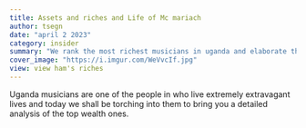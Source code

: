 ```yaml
---
title: Assets and riches and Life of Mc mariach
author: tsegn
date: "april 2 2023"
category: insider
summary: "We rank the most richest musicians in uganda and elaborate their wealth in greater length"
cover_image: "https://i.imgur.com/WeVvcIf.jpg"
view: view ham's riches
---
```


Uganda musicians are one of the people in who live extremely extravagant lives and today we shall be torching into them to bring you a detailed analysis of the top wealth ones.
